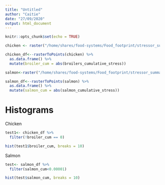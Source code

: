 ```yaml
---
title: "Untitled"
author: "Caitie"
date: "27/09/2020"
output: html_document
---
```


```r
knitr::opts_chunk$set(echo = TRUE)
```

```r
chicken <- raster("/home/shares/food-systems/Food_footprint/stressor_summary/rescaled/cumulative_stress/broilers_cumulative_stress.tif")

chicken_df<--rasterToPoints(chicken) %>% 
  as.data.frame() %>% 
  mutate(broiler_cum = abs(broilers_cumulative_stress)) 

```

```r
salmon<-raster("/home/shares/food-systems/Food_footprint/stressor_summary/rescaled/cumulative_stress/salmon_cumulative_stress.tif")

salmon_df<--rasterToPoints(salmon) %>% 
  as.data.frame() %>% 
  mutate(salmon_cum = abs(salmon_cumulative_stress)) 
```

# Histograms

Chicken

```r

test1<- chicken_df %>% 
  filter(!broiler_cum == 0)

hist(test1$broiler_cum, breaks = 10)

```

Salmon

```r
test<- salmon_df %>% 
  filter(salmon_cum<0.00001)

hist(test$salmon_cum, breaks = 10)
```


